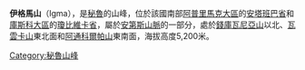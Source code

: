 {{Coord|14|34|56|S|72|27|36|W|display=title}}

'''伊格馬山'''（Igma），是[[秘魯|秘魯]]的山峰，位於該國南部[[阿普里馬克大區|阿普里馬克大區]]的[[安塔班巴省|安塔班巴省]]和[[庫斯科大區|庫斯科大區]]的[[瓊比維卡省|瓊比維卡省]]，屬於[[安第斯山脈|安第斯山脈]]的一部分，處於[[錢庫瓦尼亞山|錢庫瓦尼亞山]]以北、[[瓦雲卡山|瓦雲卡山]]東北面和[[阿通科爾帕山|阿通科爾帕山]]東南面，海拔高度5,200米。

{{Peru-geo-stub}}
[[Category:秘魯山峰|Category:秘魯山峰]]
